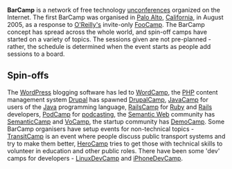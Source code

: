 {{subpages}}

{{Image|2538150719 952ab9810d b.jpg|right|300px|Sessions board at BarCampLondon4}}
'''BarCamp''' is a network of free technology [[unconference|unconferences]] organized on the Internet. The first BarCamp was organised in [[Palo Alto]], [[California]], in August 2005, as a response to [[O'Reilly Publishing|O'Reilly's]] invite-only [[FooCamp]]. The BarCamp concept has spread across the whole world, and spin-off camps have started on a variety of topics. The sessions given are not pre-planned - rather, the schedule is determined when the event starts as people add sessions to a board.

== Spin-offs ==
The [[WordPress]] blogging software has led to [[WordCamp]], the [[PHP programming language|PHP]] content management system [[Drupal]] has spawned [[DrupalCamp]], [[JavaCamp]] for users of the [[Java (programming language)|Java]] programming language, [[RailsCamp]] for [[Ruby programming language|Ruby]] and [[Ruby on Rails|Rails]] developers, [[PodCamp]] for [[podcasting]], the [[Semantic Web]] community has [[SemanticCamp]] and [[VoCamp]], the startup community has [[DemoCamp]]. Some BarCamp organisers have setup events for non-technical topics - [[TransitCamp]] is an event where people discuss public transport systems and try to make them better, [[HeroCamp]] tries to get those with technical skills to volunteer in education and other public roles. There have been some 'dev' camps for developers - [[LinuxDevCamp]] and [[iPhoneDevCamp]].
